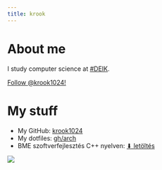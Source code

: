 ```yaml
---
title: krook
---
```


<div class="row">

<div class="col-12 col-md-6">
# About me

I study computer science at [#DEIK](https://unideb.hu).

<a class="github-button" href="https://github.com/krook1024" data-size="large" aria-label="Follow @krook1024 on GitHub">Follow @krook1024!</a>

# My stuff

+ My GitHub: [krook1024](https://github.com/krook1024)
+ My dotfiles: [gh/arch](https://github.com/krook1024/arch/)
+ BME szoftverfejlesztés C++ nyelven: [⬇ letöltés](http://shrek.unideb.hu/~krook/dl/Levendovszky%20-%20Szoftverfejleszt%c3%a9s%20C++%20nyelven.pdf)
</div>

<div class="col-12 col-md-6">![](shrek.png)</div>

</div>

<script async defer src="https://buttons.github.io/buttons.js"></script>
